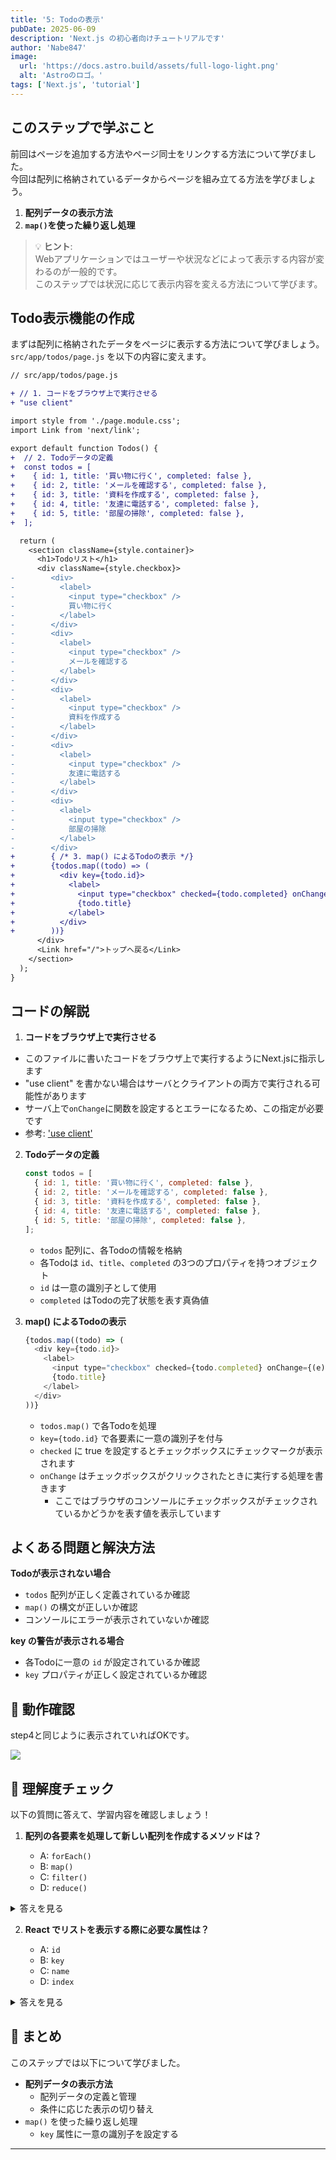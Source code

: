 ```yaml
---
title: '5: Todoの表示'
pubDate: 2025-06-09
description: 'Next.js の初心者向けチュートリアルです'
author: 'Nabe847'
image:
  url: 'https://docs.astro.build/assets/full-logo-light.png'
  alt: 'Astroのロゴ。'
tags: ['Next.js', 'tutorial']
---
```


## このステップで学ぶこと

前回はページを追加する方法やページ同士をリンクする方法について学びました。  
今回は配列に格納されているデータからページを組み立てる方法を学びましょう。

1. **配列データの表示方法**
2. **`map()`を使った繰り返し処理**

> 💡 **ヒント**:  
> Webアプリケーションではユーザーや状況などによって表示する内容が変わるのが一般的です。  
> このステップでは状況に応じて表示内容を変える方法について学びます。

## Todo表示機能の作成

まずは配列に格納されたデータをページに表示する方法について学びましょう。  
`src/app/todos/page.js` を以下の内容に変えます。

```diff lang="jsx"
// src/app/todos/page.js

+ // 1. コードをブラウザ上で実行させる
+ "use client"

import style from './page.module.css';
import Link from 'next/link';

export default function Todos() {
+  // 2. Todoデータの定義
+  const todos = [
+    { id: 1, title: '買い物に行く', completed: false },
+    { id: 2, title: 'メールを確認する', completed: false },
+    { id: 3, title: '資料を作成する', completed: false },
+    { id: 4, title: '友達に電話する', completed: false },
+    { id: 5, title: '部屋の掃除', completed: false },
+  ];

  return (
    <section className={style.container}>
      <h1>Todoリスト</h1>
      <div className={style.checkbox}>
-        <div>
-          <label>
-            <input type="checkbox" />
-            買い物に行く
-          </label>
-        </div>
-        <div>
-          <label>
-            <input type="checkbox" />
-            メールを確認する
-          </label>
-        </div>
-        <div>
-          <label>
-            <input type="checkbox" />
-            資料を作成する
-          </label>
-        </div>
-        <div>
-          <label>
-            <input type="checkbox" />
-            友達に電話する
-          </label>
-        </div>
-        <div>
-          <label>
-            <input type="checkbox" />
-            部屋の掃除
-          </label>
-        </div>
+        { /* 3. map() によるTodoの表示 */}
+        {todos.map((todo) => (
+          <div key={todo.id}>
+            <label>
+              <input type="checkbox" checked={todo.completed} onChange={(e) => { console.log(e.target.checked)}} />
+              {todo.title}
+            </label>
+          </div>
+        ))}
      </div>
      <Link href="/">トップへ戻る</Link>
    </section>
  );
}
```

## コードの解説

1. **コードをブラウザ上で実行させる**
  - このファイルに書いたコードをブラウザ上で実行するようにNext.jsに指示します
  - "use client" を書かない場合はサーバとクライアントの両方で実行される可能性があります
  - サーバ上で`onChange`に関数を設定するとエラーになるため、この指定が必要です
  - 参考: ['use client'](https://ja.react.dev/reference/rsc/use-client)
2. **Todoデータの定義**
   ```javascript
   const todos = [
     { id: 1, title: '買い物に行く', completed: false },
     { id: 2, title: 'メールを確認する', completed: false },
     { id: 3, title: '資料を作成する', completed: false },
     { id: 4, title: '友達に電話する', completed: false },
     { id: 5, title: '部屋の掃除', completed: false },
   ];
   ```
   - `todos` 配列に、各Todoの情報を格納
   - 各Todoは `id`、`title`、`completed` の3つのプロパティを持つオブジェクト
   - `id` は一意の識別子として使用
   - `completed` はTodoの完了状態を表す真偽値

3. **map() によるTodoの表示**
   ```javascript
   {todos.map((todo) => (
     <div key={todo.id}>
       <label>
         <input type="checkbox" checked={todo.completed} onChange={(e) => { console.log(e.target.checked)}} />
         {todo.title}
       </label>
     </div>
   ))}
   ```
   - `todos.map()` で各Todoを処理
   - `key={todo.id}` で各要素に一意の識別子を付与
   - `checked` に true を設定するとチェックボックスにチェックマークが表示されます
   - `onChange` はチェックボックスがクリックされたときに実行する処理を書きます
       - ここではブラウザのコンソールにチェックボックスがチェックされているかどうかを表す値を表示しています

## よくある問題と解決方法

**Todoが表示されない場合**
- `todos` 配列が正しく定義されているか確認
- `map()` の構文が正しいか確認
- コンソールにエラーが表示されていないか確認

**key の警告が表示される場合**
- 各Todoに一意の `id` が設定されているか確認
- `key` プロパティが正しく設定されているか確認

## 🚀 動作確認

step4と同じように表示されていればOKです。

![](../../../assets/step4-styled-main-page.png)

## 🎯 理解度チェック

以下の質問に答えて、学習内容を確認しましょう！

1. **配列の各要素を処理して新しい配列を作成するメソッドは？**

   - A: `forEach()`
   - B: `map()`
   - C: `filter()`
   - D: `reduce()`

<details>
<summary>答えを見る</summary>

   **答え: B: `map()`**

   - `map()` は配列の各要素に対して処理を行い、新しい配列を作成します
   - このステップでは、Todoデータを HTML 要素の配列に変換するために使用しています
</details>

2. **React でリストを表示する際に必要な属性は？**

   - A: `id`
   - B: `key`
   - C: `name`
   - D: `index`

<details>
<summary>答えを見る</summary>

   **答え: B: `key`**

   - `key` は各要素を一意に識別するために必要な属性です
   - React が効率的に DOM を更新するために使用されます
</details>

## 📝 まとめ

このステップでは以下について学びました。

- **配列データの表示方法**
  - 配列データの定義と管理
  - 条件に応じた表示の切り替え
- `map()` を使った繰り返し処理
  - `key` 属性に一意の識別子を設定する

---
